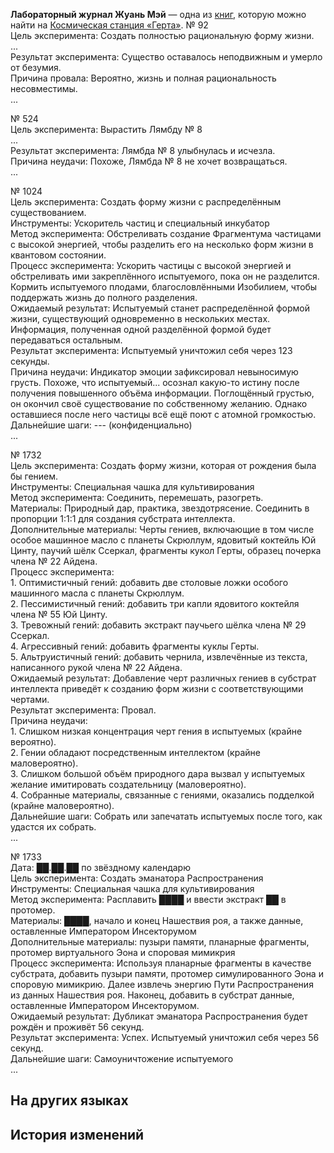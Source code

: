 {{Книга Инфобокс
|id           = 284
|Название     = Лабораторный журнал Жуань Мэй
|Изображение  = Item Journal Page.png
|Мир          = Космическая станция «Герта»
|Томов        = 1
|Автор        = <!--нужно добавить-->
|Описание     = Неполный лабораторный журнал. Бесценные записи, оставленные Жуань Мэй во время её исследований.
|Том1         = {{tx}}
|Источник1    = {{tx|Отсутствует источник}}
|Персонажи    = 
|Фракции      = 
}}
'''Лабораторный журнал Жуань Мэй''' — одна из [[Книги|книг]], которую можно найти на [[Космическая станция «Герта»]].
<!--
==Получение==
<gallery>
Книга НАЗВАНИЕ.png|НАЗВАНИЕ
Локация НАЗВАНИЕ.png|Расположение на карте. Ближайший пространственный якорь «[[НАЗВАНИЕ]]»
</gallery>
-->
№&nbsp;92<br />
Цель эксперимента: Создать полностью рациональную форму жизни.<br />
...<br />
Результат эксперимента: Существо оставалось неподвижным и умерло от безумия.<br />
Причина провала: Вероятно, жизнь и полная рациональность несовместимы.<br />
...

№&nbsp;524<br />
Цель эксперимента: Вырастить Лямбду №&nbsp;8<br />
...<br />
Результат эксперимента: Лямбда №&nbsp;8 улыбнулась и исчезла.<br />
Причина неудачи: Похоже, Лямбда №&nbsp;8 не хочет возвращаться.<br />
...

№&nbsp;1024<br />
Цель эксперимента: Создать форму жизни с распределённым существованием.<br />
Инструменты: Ускоритель частиц и специальный инкубатор<br />
Метод эксперимента: Обстреливать создание Фрагментума частицами с высокой энергией, чтобы разделить его на несколько форм жизни в квантовом состоянии.<br />
Процесс эксперимента: Ускорить частицы с высокой энергией и обстреливать ими закреплённого испытуемого, пока он не разделится. Кормить испытуемого плодами, благословлёнными Изобилием, чтобы поддержать жизнь до полного разделения.<br />
Ожидаемый результат: Испытуемый станет распределённой формой жизни, существующий одновременно в нескольких местах. Информация, полученная одной разделённой формой будет передаваться остальным.<br />
Результат эксперимента: Испытуемый уничтожил себя через 123 секунды.<br />
Причина неудачи: Индикатор эмоции зафиксировал невыносимую грусть. Похоже, что испытуемый... осознал какую-то истину после получения повышенного объёма информации. Поглощённый грустью, он окончил своё существование по собственному желанию. Однако оставшиеся после него частицы всё ещё поют с атомной громкостью.<br />
Дальнейшие шаги: --- (конфиденциально)<br />
...

№&nbsp;1732<br />
Цель эксперимента: Создать форму жизни, которая от рождения была бы гением.<br />
Инструменты: Специальная чашка для культивирования<br />
Метод эксперимента: Соединить, перемешать, разогреть.<br />
Материалы: Природный дар, практика, звездотрясение. Соединить в пропорции 1:1:1 для создания субстрата интеллекта.<br />
Дополнительные материалы: Черты гениев, включающие в том числе особое машинное масло с планеты Скрюллум, ядовитый коктейль Юй Цинту, паучий шёлк Ссеркал, фрагменты кукол Герты, образец почерка члена №&nbsp;22 Айдена.<br />
Процесс эксперимента:<br />
1. Оптимистичный гений: добавить две столовые ложки особого машинного масла с планеты Скрюллум.<br />
2. Пессимистичный гений: добавить три капли ядовитого коктейля члена №&nbsp;55 Юй Цинту.<br />
3. Тревожный гений: добавить экстракт паучьего шёлка члена №&nbsp;29 Ссеркал.<br />
4. Агрессивный гений: добавить фрагменты куклы Герты.<br />
5. Альтруистичный гений: добавить чернила, извлечённые из текста, написанного рукой члена №&nbsp;22 Айдена.<br />
Ожидаемый результат: Добавление черт различных гениев в субстрат интеллекта приведёт к созданию форм жизни с соответствующими чертами.<br />
Результат эксперимента: Провал.<br />
Причина неудачи:<br />
1. Слишком низкая концентрация черт гения в испытуемых (крайне вероятно).<br />
2. Гении обладают посредственным интеллектом (крайне маловероятно).<br />
3. Слишком большой объём природного дара вызвал у испытуемых желание имитировать создательницу (маловероятно).<br />
4. Собранные материалы, связанные с гениями, оказались подделкой (крайне маловероятно).<br />
Дальнейшие шаги: Собрать или запечатать испытуемых после того, как удастся их собрать.<br />
...

№&nbsp;1733<br />
Дата: ██.██.██ по звёздному календарю<br />
Цель эксперимента: Создать эманатора Распространения<br />
Инструменты: Специальная чашка для культивирования<br />
Метод эксперимента: Расплавить ████ и ввести экстракт ██ в протомер.<br />
Материалы: ████, начало и конец Нашествия роя, а также данные, оставленные Императором Инсекторумом<br />
Дополнительные материалы: пузыри памяти, планарные фрагменты, протомер виртуального Эона и споровая мимикрия<br />
Процесс эксперимента: Используя планарные фрагменты в качестве субстрата, добавить пузыри памяти, протомер симулированного Эона и споровую мимикрию. Далее извлечь энергию Пути Распространения из данных Нашествия роя. Наконец, добавить в субстрат данные, оставленные Императором Инсекторумом.<br />
Ожидаемый результат: Дубликат эманатора Распространения будет рождён и проживёт 56 секунд.<br />
Результат эксперимента: Успех. Испытуемый уничтожил себя через 56 секунд.<br />
Дальнейшие шаги: Самоуничтожение испытуемого<br />
...

==На других языках==
{{На других языках
|en   = Ruan Mei's Lab Log
|zhs  = 阮•梅的实验日志
|zht  = 阮•梅的實驗日誌
|ja   = ルアン・メェイの実験ノート
|ko   = 완•매의 실험 일지
|es   = Registro de laboratorio de Ruan Mei
|fr   = Journal d'expérience de Ruan Mei
|ru   = Лабораторный журнал Жуань Мэй
|th   = บันทึกการทดลองของ Ruan Mei
|vi   = Nhật Ký Thí Nghiệm Của Ruan Mei
|de   = Ruan Meis Laboraufzeichnungen
|id   = Log Eksperimen Ruan Mei
|pt   = Diário de Laboratório de Ruan Mei
}}

==История изменений==
{{История изменений|2.7}}